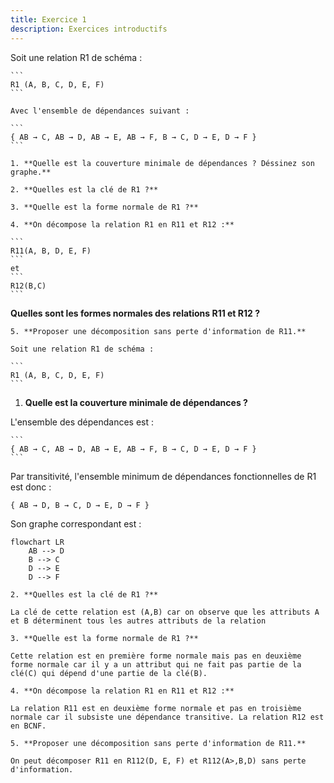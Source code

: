 ```yaml
---
title: Exercice 1
description: Exercices introductifs
---
```



<Tabs>
  <TabItem label="Énoncé">
    Soit une relation R1 de schéma :
    
    ```
    R1 (A, B, C, D, E, F) 
    ```

    Avec l'ensemble de dépendances suivant :

    ```
    { AB → C, AB → D, AB → E, AB → F, B → C, D → E, D → F }
    ```

    1. **Quelle est la couverture minimale de dépendances ? Déssinez son graphe.**
    
    2. **Quelles est la clé de R1 ?**

    3. **Quelle est la forme normale de R1 ?**

    4. **On décompose la relation R1 en R11 et R12 :**

    ```
    R11(A, B, D, E, F) 
    ```
    et 
    ```
    R12(B,C)
    ```
    
   **Quelles sont les formes normales des relations R11 et R12 ?**

    5. **Proposer une décomposition sans perte d'information de R11.**

  </TabItem>
  <TabItem label="Solution">
  
    Soit une relation R1 de schéma :
    
    ```
    R1 (A, B, C, D, E, F) 
    ```

  1. **Quelle est la couverture minimale de dépendances ?**

  L'ensemble des dépendances est :

    ```
    { AB → C, AB → D, AB → E, AB → F, B → C, D → E, D → F }
    ```
  
  Par transitivité, l'ensemble minimum de dépendances fonctionnelles de R1 est donc :

  ```
  { AB → D, B → C, D → E, D → F }
  ```

  Son graphe correspondant est :

  ```mermaid
  flowchart LR
      AB --> D
      B --> C
      D --> E
      D --> F
  ```
    
    2. **Quelles est la clé de R1 ?**

    La clé de cette relation est (A,B) car on observe que les attributs A et B déterminent tous les autres attributs de la relation

    3. **Quelle est la forme normale de R1 ?**

    Cette relation est en première forme normale mais pas en deuxième forme normale car il y a un attribut qui ne fait pas partie de la clé(C) qui dépend d'une partie de la clé(B).

    4. **On décompose la relation R1 en R11 et R12 :**
    
    La relation R11 est en deuxième forme normale et pas en troisième normale car il subsiste une dépendance transitive. La relation R12 est en BCNF.

    5. **Proposer une décomposition sans perte d'information de R11.**
    
    On peut décomposer R11 en R112(D, E, F) et R112(A>,B,D) sans perte d'information.

  </TabItem>
</Tabs>
